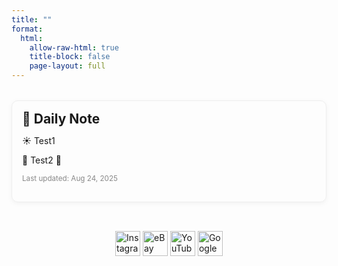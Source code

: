 ```yaml
---
title: ""
format:
  html:
    allow-raw-html: true
    title-block: false
    page-layout: full
---
```


<!-- 🔒 -->
<script>
  (function () {
    const KEY = "ww-pass-ok";
    const PASSWORD = "mimacuowu";   

    if (localStorage.getItem(KEY) === "1") return;
    const input = prompt("🔒 Private page\nEnter access code:");
    if (input === PASSWORD) {
      localStorage.setItem(KEY, "1");
      return;
    }
    alert("❌ Access denied.");
    location.href = "/";  
    document.write("");  
  })();
</script>

<!-- 📌 Daily Note -->
<div style="max-width:600px;margin:2rem auto;padding:1rem;border:1px solid #eee;border-radius:10px;box-shadow:0 2px 8px rgba(0,0,0,0.05);">
  <h2 style="margin:0 0 .5rem;">📌 Daily Note</h2>
  <p>☀️ Test1</p>
  <p>📖 Test2 🐶</p>
  <small style="color:#888;">Last updated: Aug 24, 2025</small>
</div>

<div style="display:flex;justify-content:center;align-items:center;gap:1.5rem;margin:2rem 0;">
  <a href="https://instagram.com/REPLACE_YOUR_IG" target="_blank" style="display:inline-block;transition:transform 0.2s;">
    <img src="https://cdn-icons-png.flaticon.com/512/2111/2111463.png" alt="Instagram" style="height:40px;width:40px;">
  </a>
  <a href="https://www.ebay.com/usr/REPLACE_EBAY" target="_blank" style="display:inline-block;transition:transform 0.2s;">
    <img src="https://images.prismic.io/ebayevo/Zm_StJm069VX1ywC_logo_I6728-54758-3626-50811.png?auto=format%2Ccompress&fit=max&w=3840&q=100" alt="eBay" style="height:40px;width:40px;object-fit:contain;">
  </a>
  <a href="https://youtube.com/" target="_blank" style="display:inline-block;transition:transform 0.2s;">
    <img src="https://cdn-icons-png.flaticon.com/512/1384/1384060.png" alt="YouTube" style="height:40px;width:40px;">
  </a>
  <a href="https://photos.google.com/" target="_blank" style="display:inline-block;transition:transform 0.2s;">
    <img src="https://www.google.com/photos/about/static/images/ui/logo-photos.png" alt="Google Photos" style="height:40px;width:40px;">
  </a>
</div>

<div id="comments">
  <script src="https://giscus.app/client.js"
      data-repo="lywww88/lywww88.github.io"
      data-repo-id="R_kgDONwfB9w"
      data-category="General"
      data-category-id="DIC_kwDONwfB984CuiuO"
      data-mapping="pathname"
      data-reactions-enabled="1"
      data-emit-metadata="0"
      data-input-position="bottom"
      data-theme="light"
      crossorigin="anonymous"
      async>
  </script>
</div>

<script>
  document.querySelectorAll('a').forEach(a => {
    a.addEventListener('mousedown', () => a.style.transform = 'scale(0.9)');
    a.addEventListener('mouseup', () => a.style.transform = 'scale(1)');
    a.addEventListener('mouseleave', () => a.style.transform = 'scale(1)');
  });
</script>
